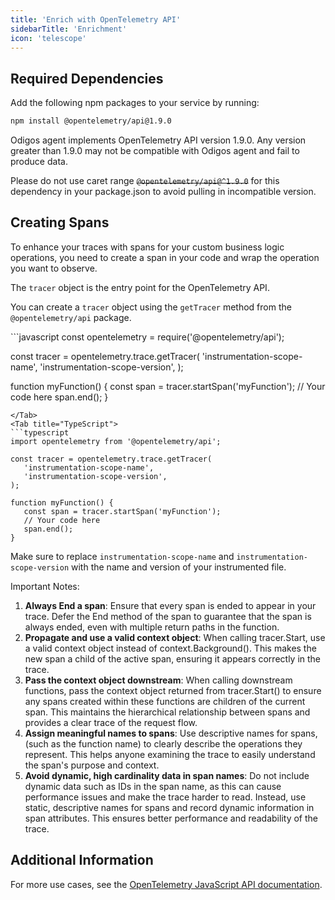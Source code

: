 ```yaml
---
title: 'Enrich with OpenTelemetry API'
sidebarTitle: 'Enrichment'
icon: 'telescope'
---
```



<EnrichmentIntro language="Node.js" />

## Required Dependencies

Add the following npm packages to your service by running:

```bash
npm install @opentelemetry/api@1.9.0
```

<Warning>
Odigos agent implements OpenTelemetry API version 1.9.0. Any version greater than 1.9.0 may not be compatible with Odigos agent and fail to produce data.

Please do not use caret range ~~`@opentelemetry/api@^1.9.0`~~ for this dependency in your package.json to avoid pulling in incompatible version.
</Warning>

## Creating Spans

To enhance your traces with spans for your custom business logic operations, you need to create a span in your code and wrap the operation you want to observe.

The `tracer` object is the entry point for the OpenTelemetry API.

You can create a `tracer` object using the `getTracer` method from the `@opentelemetry/api` package.

<Tabs>
<Tab title="JavaScript">
```javascript
const opentelemetry = require('@opentelemetry/api');

const tracer = opentelemetry.trace.getTracer(
   'instrumentation-scope-name',
   'instrumentation-scope-version',
);

function myFunction() {
   const span = tracer.startSpan('myFunction');
   // Your code here
   span.end();
}
````
</Tab>
<Tab title="TypeScript">
```typescript
import opentelemetry from '@opentelemetry/api';

const tracer = opentelemetry.trace.getTracer(
   'instrumentation-scope-name',
   'instrumentation-scope-version',
);

function myFunction() {
   const span = tracer.startSpan('myFunction');
   // Your code here
   span.end();
}
````
</Tab>
</Tabs>

Make sure to replace `instrumentation-scope-name` and `instrumentation-scope-version` with the name and version of your instrumented file.

Important Notes:

1. **Always End a span**:
   Ensure that every span is ended to appear in your trace. Defer the End method of the span to guarantee that the span is always ended, even with multiple return paths in the function.
2. **Propagate and use a valid context object**:
   When calling tracer.Start, use a valid context object instead of context.Background(). This makes the new span a child of the active span, ensuring it appears correctly in the trace.
3. **Pass the context object downstream**:
   When calling downstream functions, pass the context object returned from tracer.Start() to ensure any spans created within these functions are children of the current span. This maintains the hierarchical relationship between spans and provides a clear trace of the request flow.
4. **Assign meaningful names to spans**:
   Use descriptive names for spans, (such as the function name) to clearly describe the operations they represent. This helps anyone examining the trace to easily understand the span's purpose and context.
5. **Avoid dynamic, high cardinality data in span names**:
   Do not include dynamic data such as IDs in the span name, as this can cause performance issues and make the trace harder to read. Instead, use static, descriptive names for spans and record dynamic information in span attributes. This ensures better performance and readability of the trace.

## Additional Information

For more use cases, see the [OpenTelemetry JavaScript API documentation](https://opentelemetry.io/docs/languages/js/instrumentation/#create-spans).
